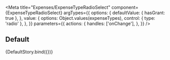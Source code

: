 
<Meta
  title="Expenses/ExpenseTypeRadioSelect"
  component={ExpenseTypeRadioSelect}
  argTypes={{
    options: {
      defaultValue: { hasGrant: true },
    },
    value: {
      options: Object.values(expenseTypes),
      control: { type: 'radio' },
    },
  }}
  parameters={{
    actions: {
      handles: ['onChange'],
    },
  }}
/>

## Default


<Story name="Default">{DefaultStory.bind({})}</Story>

<ArgsTable story="Default" />
